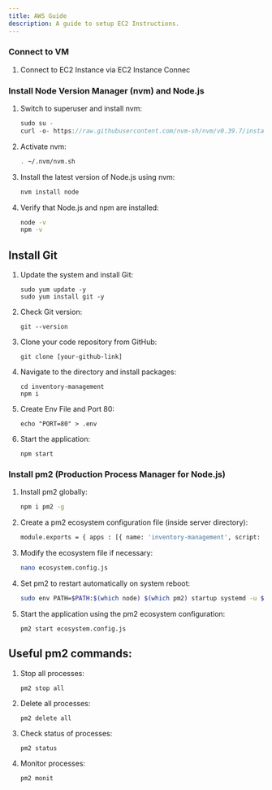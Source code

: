 ```yaml
---
title: AWS Guide
description: A guide to setup EC2 Instructions.
---
```



### Connect to VM

1. Connect to EC2 Instance via EC2 Instance Connec



### Install Node Version Manager (nvm) and Node.js

<Steps>

1. Switch to superuser and install nvm:

    ```js
    sudo su -
    curl -o- https://raw.githubusercontent.com/nvm-sh/nvm/v0.39.7/install.sh | bash
    ```
2. Activate nvm:

    ```bash
    . ~/.nvm/nvm.sh
    ```

3. Install the latest version of Node.js using nvm:

    ```bash
    nvm install node
    ```

4. Verify that Node.js and npm are installed:

    ```bash
    node -v
    npm -v
    ```
</Steps>

## Install Git

<Steps>

1. Update the system and install Git:

    ```
    sudo yum update -y
    sudo yum install git -y
    ```

2. Check Git version:

    ```
    git --version
    ```

3.  Clone your code repository from GitHub:

    ```
    git clone [your-github-link]
    ```

4. Navigate to the directory and install packages:

    ```
    cd inventory-management
    npm i
    ```

5. Create Env File and Port 80:

    ```
    echo "PORT=80" > .env
    ```

6. Start the application:

    ```
    npm start
    ```
</Steps>

### Install pm2 (Production Process Manager for Node.js)

<Steps>

1. Install pm2 globally:

    ```bash
    npm i pm2 -g
    ```

2. Create a pm2 ecosystem configuration file (inside server directory):

    ```bash
    module.exports = { apps : [{ name: 'inventory-management', script: 'npm', args: 'run dev', env: { NODE_ENV: 'development', ENV_VAR1: 'environment-variable', } }], };
    ```

3. Modify the ecosystem file if necessary:

    ```bash
    nano ecosystem.config.js
    ```

4. Set pm2 to restart automatically on system reboot:

    ```bash
    sudo env PATH=$PATH:$(which node) $(which pm2) startup systemd -u $USER --hp $(eval echo ~$USER)
    ```

5. Start the application using the pm2 ecosystem configuration:

    ```
    pm2 start ecosystem.config.js
    ```
</Steps>


## Useful pm2 commands:

1. Stop all processes:

    ```
    pm2 stop all
    ```

2. Delete all processes:

    ```
    pm2 delete all
    ```

3. Check status of processes:

    ```
    pm2 status
    ```

4. Monitor processes:

    ```
    pm2 monit
    ```